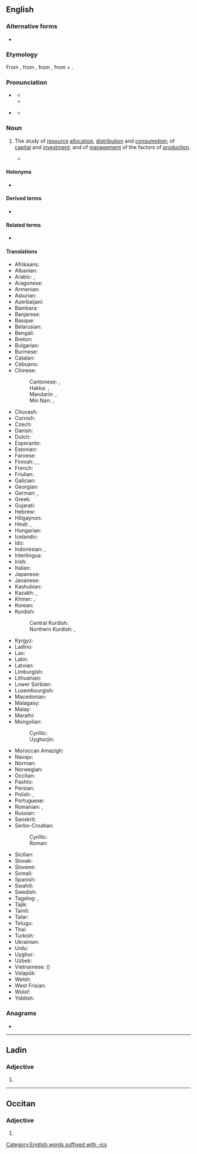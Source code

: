 {{also|econòmics}}
==English==
{{wikipedia}}

===Alternative forms===
* {{l|en|œconomics}} {{qualifier|archaic}}

===Etymology===
{{root|en|ine-pro|*weyḱ-|*nem-}}
From {{m|en|economy}}, from {{der|en|la|oeconomia}}, from {{der|en|grc|οἰκονομία||management of a household, administration}}, from {{m|grc|οἶκος||house}} + {{m|grc|νόμος||management}}.

===Pronunciation===
* {{a|GenAm|CA}} {{IPA|en|/ˌikəˈnɑmɪks/|/ˌɛkəˈnɑmɪks/}}
** {{audio|en|En-us-economics.ogg|Audio (US)}}
** {{audio|en|En-ca-economics.opus|Audio (CA)}}
* {{a|RP}} {{IPA|en|/ˌiːkəˈnɒmɪks/|/ˌɛkəˈnɒmɪks/}}
** {{audio|en|En-uk-economics.ogg|Audio (UK)}}

===Noun===
{{en-noun|-}}

# {{lb|en|social sciences}} The study of [[resource]] [[allocation]], [[distribution]] and [[consumption]]; of [[capital]] and [[investment]]; and of [[management]] of the factors of [[production]].
#: {{ux|en|Mary studied '''economics''' for 5 years before going into banking.}}
#: {{syn|en|dismal science|Thesaurus:economics}}
#* {{quote-journal|en|date=2013-08-03|volume=408|issue=8847|magazine={{w|The Economist}}
|title=[http://www.economist.com/news/finance-and-economics/21582498-america-has-changed-way-it-measures-gdp-boundary-problems Boundary problems]
|passage='''Economics''' is a messy discipline: too fluid to be a science, too rigorous to be an art. Perhaps it is fitting that economists’ most-used metric, gross domestic product (GDP), is a tangle too.}}

====Holonyms====
* {{l|en|social science}}

====Derived terms====
* {{l|en|-nomics}}

====Related terms====
* {{l|en|economy}}

====Translations====
{{trans-top|study}}
* Afrikaans: {{t+|af|ekonomie}}
* Albanian: {{t+|sq|ekonomi|f}}
* Arabic: {{t+|ar|اِقْتِصَاد|m}}, {{t+|ar|عِلْم الاِقْتِصَاد|m}}
* Aragonese: {{t|an|economía|f}}
* Armenian: {{t+|hy|տնտեսագիտություն}}
* Asturian: {{t|ast|economía|f}}
* Azerbaijani: {{t|az|iqtisad}}
* Bambara: {{t|bm|nafasorosira}}
* Banjarese: {{t|bjn|ikunumi}}
* Basque: {{t|eu|ekonomia}}
* Belarusian: {{t|be|экано́міка|f}}
* Bengali: {{t+|bn|অর্থনীতি}}
* Breton: {{t|br|armerzh}}
* Bulgarian: {{t+|bg|иконо́мика|f}}
* Burmese: {{t+|my|ဘောဂဗေဒ}}
* Catalan: {{t+|ca|economia|f}}
* Cebuano: {{t|ceb|ekonomiks}}
* Chinese:
*: Cantonese: {{t|yue|經濟學}}, {{t|yue|经济学|tr=ging1 zai3 hok6}}
*: Hakka: {{t|hak|經濟學}}, {{t|hak|经济学|tr=kîn-chi-ho̍k}}
*: Mandarin: {{t+|cmn|經濟學}}, {{t+|cmn|经济学|tr=jīngjìxué}}
*: Min Nan: {{t|nan|經濟學}}, {{t|nan|经济学|tr=keng-chè-ha̍k}}
* Chuvash: {{t|cv|экономика}}
* Cornish: {{t|kw|erbysieth|f}}
* Czech: {{t+|cs|ekonomie|f}}
* Danish: {{t+|da|økonomi}}
* Dutch: {{t+|nl|economie|f}}
* Esperanto: {{t|eo|ekonomiko}}
* Estonian: {{t|et|majandusteadus}}
* Faroese: {{t|fo|búskapur|m}}
* Finnish: {{t+|fi|taloustiede}}, {{t+|fi|ekonomia}}, {{t+|fi|kansantaloustiede}}
* French: {{t+|fr|économie|f}}
* Friulian: {{t|fur|economie|f}}
* Galician: {{t+|gl|economía|f}}
* Georgian: {{t|ka|ეკონომიკა|sc=Geor}}
* German: {{t+|de|Ökonomie|f}}, {{t+|de|Wirtschaftswissenschaft|f}}
* Greek: {{t+|el|οικονομικά|n-p}}
* Gujarati: {{t|gu|અર્થશાસ્ત્ર}}
* Hebrew: {{t+|he|כַּלְכָּלָה|f|tr=kalkalá}}
* Hiligaynon: {{t|hil|piniliay}}
* Hindi: {{t+|hi|अर्थशास्त्र|m}}, {{t|hi|अर्थनीति|f}}
* Hungarian: {{t+|hu|közgazdaságtan}}
* Icelandic: {{t+|is|hagfræði}}
* Ido: {{t+|io|ekonomiko}}
* Indonesian: {{t+|id|ilmu ekonomi}}, {{t+|id|ekonomi}}
* Interlingua: {{t|ia|economia}}
* Irish: {{t|ga|eacnamaíocht|f}}
* Italian: {{t+|it|economia|f}}
* Japanese: {{t+|ja|経済学|tr=けいざいがく, keizaigaku|sc=Jpan}}
* Javanese: {{t|jv|ekonomi}}
* Kashubian: {{t|csb|ekònomijô}}
* Kazakh: {{t|kk|ықтисат|sc=Cyrl}}, {{t|kk|экономика|sc=Cyrl}}
* Khmer: {{t|km|សេដ្ឋសាស្ត្រ}}, {{t|km|សេដ្ឋកិច្ចវិទ្យា}}
* Korean: {{t+|ko|경제학(經濟學)}}
* Kurdish:
*: Central Kurdish: {{t|ckb|ئابووری}}
*: Northern Kurdish: {{t+|kmr|aborînasî}}, {{t+|kmr|aborî}}
{{trans-mid}}
* Kyrgyz: {{t+|ky|экономика}}
* Ladino: {{t|lad|ekonomiya|f|sc=Latn}}
* Lao: {{t+|lo|ເສດຖະສາດ}}
* Latin: {{t+|la|oeconomia|f}}
* Latvian: {{t+|lv|ekonomika|f}}
* Limburgish: {{t|li|Economie}}
* Lithuanian: {{t+|lt|ekonomika}}
* Lower Sorbian: {{t|dsb|ekonomija|f}}
* Luxembourgish: {{t|lb|Economie}}
* Macedonian: {{t+|mk|економија|f}}
* Malagasy: {{t+|mg|toe-karena}}
* Malay: {{t+|ms|ekonomi}}
* Marathi: {{t+|mr|अर्थशास्त्र|sc=Deva}}
* Mongolian:
*: Cyrillic: {{t|mn|эдийн засаг}}
*: Uyghurjin: {{t|mn|ᠡᠳ᠋ ᠦᠨ ᠵᠠᠰᠠᠭ}}
* Moroccan Amazigh: {{t|zgh|ⵜⴰⴷⵎⵙⴰ|f}}
* Navajo: {{t|nv|naʼiiniʼ naalkaah}}
* Norman: {{t|nrf|êcononmie}}
* Norwegian: {{t+|no|økonomi}}
* Occitan: {{t+|oc|economia|f}}
* Pashto: {{t+|ps|اقتصاد|m|tr=eqtesãd}}
* Persian: {{t+|fa|اقتصاد|tr=eqtesâd}}
* Polish: {{t+|pl|ekonomia|f}}, {{t+|pl|ekonomika|f}}
* Portuguese: {{t+|pt|economia|f}}
* Romanian: {{t+|ro|economie}}, {{t|ro|știința economiei|f}}
* Russian: {{t+|ru|эконо́мика|f}}
* Sanskrit: {{t+|sa|अर्थशास्त्र}}
* Serbo-Croatian:
*: Cyrillic: {{t|sh|еконо̀мија|f}}
*: Roman: {{t+|sh|ekonòmija|f}}
* Sicilian: {{t+|scn|econumìa|f}}
* Slovak: {{t|sk|ekonómia|f}}
* Slovene: {{t+|sl|ekonomija|f}}
* Somali: {{t|so|dhaqaale}}
* Spanish: {{t+|es|economía|f}}
* Swahili: {{t+|sw|uchumi}}
* Swedish: {{t+|sv|nationalekonomi}}
* Tagalog: {{t+|tl|ekonomika|f}}, {{t|tl|agimatan}}
* Tajik: {{t|tg|иқтисод}}
* Tamil: {{t+|ta|பொருளியல்|sc=Taml}}
* Tatar: {{t|tt|иктисат}}
* Telugu: {{t|te|ఆర్థిక శాస్త్రము|sc=Telu}}
* Thai: {{t+|th|เศรษฐศาสตร์}}
* Turkish: {{t+|tr|iktisat}}
* Ukrainian: {{t+|uk|еконо́міка|f}}
* Urdu: {{t|ur|معاشیات|f|sc=ur-Arab}}
* Uyghur: {{t|ug|ئىقتىسادشۇناسلىق|sc=ug-Arab}}
* Uzbek: {{t+|uz|iqtisodiyot}}
* Vietnamese: {{t+|vi|kinh tế học}} ({{t|vi|經濟學}})
* Volapük: {{t+|vo|konömav}}
* Welsh: {{t+|cy|economeg}}
* West Frisian: {{t|fy|ekonomy}}
* Wolof: {{t+|wo|koom-koom}}
* Yiddish: {{t|yi|עקאָנאָמיק|f}}
{{trans-bottom}}

===Anagrams===
* {{anagrams|en|a=cceimnoos|neocosmic}}

[[Category:English words suffixed with -ics]]

----

==Ladin==

===Adjective===
{{head|lld|adjective form}}

# {{masculine plural of|lld|economich}}

----

==Occitan==

===Adjective===
{{head|oc|adjective form}}

# {{masculine plural of|oc|economic}}